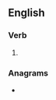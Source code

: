 ==English==

===Verb===
{{head|en|present participle}}

# {{present participle of|desilver|lang=en|nocat=1}}

===Anagrams===
* {{anagrams|en|a=deegiilnrsv|deliverings}}